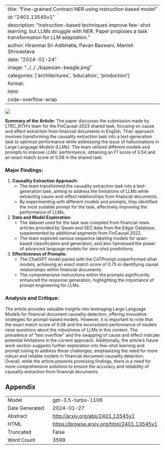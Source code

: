 
---
title: "Fine-grained Contract NER using instruction based model"
id: "2401.13545v1"
description: "Instruction-based techniques improve few-shot learning, but LLMs struggle with NER. Paper proposes a task transformation for LLM adaptation."
author: Hiranmai Sri Adibhatla, Pavan Baswani, Manish Shrivastava
date: "2024-01-24"
image: "../../../bayesian-beagle.png"
categories: ['architectures', 'education', 'production']
format:
  html:
    code-overflow: wrap
---

![](None)

**Summary of the Article:**
The paper discusses the submission made by LTRC_IIITH's team for the FinCausal-2023 shared task, focusing on cause and effect extraction from financial documents in English. Their approach involves transforming the causality extraction task into a text-generation task to optimize performance while addressing the issue of hallucinations in Large Language Models (LLMs). The team utilized different models and prompts to improve LLMs' performance, obtaining an F1 score of 0.54 and an exact match score of 0.08 in the shared task.

### Major Findings:
1. **Causality Extraction Approach:**
    - The team transformed the causality extraction task into a text-generation task, aiming to address the limitations of LLMs while extracting cause-and-effect relationships from financial documents.
    - By experimenting with different models and prompts, they identified the most suitable prompt for the task, effectively improving the performance of LLMs.

2. **Data and Model Exploration:**
    - The dataset used for the task was compiled from financial news articles provided by Qwam and SEC data from the Edgar Database, supplemented by additional segments from FinCausal 2022.
    - The team explored various sequence labeling models for span-based classification and generation, and also harnessed the power of advanced language models for zero-shot predictions.

3. **Effectiveness of Prompts:**
    - The ChatGPT model paired with the CoTPrompt outperformed other models, achieving an exact match score of 0.75 in identifying causal relationships within financial documents.
    - The comprehensive instructions within the prompts significantly enhanced the response generation, highlighting the importance of prompt engineering for LLMs.

### Analysis and Critique:
The article provides valuable insights into leveraging Large Language Models for financial document causality detection, offering innovative strategies for prompt-based models. However, it is important to note that the exact match score of 0.08 and the inconsistent performance of models raise questions about the robustness of LLMs in this context. The prevalence of "text overflow" and the swapping of cause and effect indicate potential limitations in the current approach. Additionally, the article's future work section suggests further exploration into few-shot learning and prompt tuning to address these challenges, emphasizing the need for more robust and reliable models in financial document causality detection. Overall, while the article presents promising findings, there is a need for more comprehensive solutions to ensure the accuracy and reliability of causality extraction from financial documents.

## Appendix

|          |          |
|----------|----------|
| Model     | gpt-3.5-turbo-1106       |
| Date Generated     | 2024-01-27       |
| Abstract | [http://arxiv.org/abs/2401.13545v1](http://arxiv.org/abs/2401.13545v1)        |
| HTML     | [https://browse.arxiv.org/html/2401.13545v1](https://browse.arxiv.org/html/2401.13545v1)       |
| Truncated       | False       |
| Word Count       | 3599       |